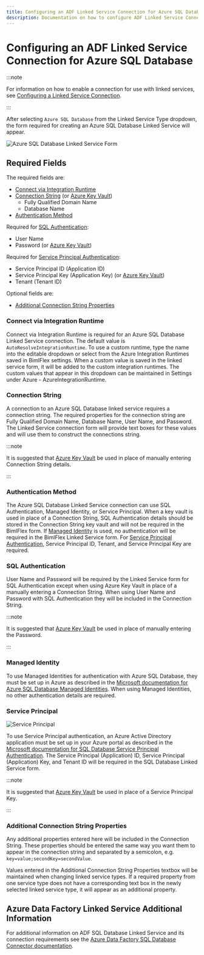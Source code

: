 ---
title: Configuring an ADF Linked Service Connection for Azure SQL Database
description: Documentation on how to configure ADF Linked Service Connection for Azure SQL Database with required fields, connection strings, and links to additional information
---
<head>
  <meta name="varigenceProduct" content="BimlFlex"></meta>
  <meta name="varigenceArticleType" content="Walkthrough"></meta>
</head>

# Configuring an ADF Linked Service Connection for Azure SQL Database



:::note

For information on how to enable a connection for use with linked services, see [Configuring a Linked Service Connection](./create-linked-service-connection).

:::


[//]: # (TODO List of stages, connection types, and system types that can use Azure SQL Database)

After selecting `Azure SQL Database` from the Linked Service Type dropdown, the form required for creating an Azure SQL Database Linked Service will appear.

![Azure SQL Database Linked Service Form](/img/bimlflex/bimlflex-ss-app-connections-adf-sql-database-form.png "Azure SQL Database Linked Service Form")

## Required Fields

The required fields are:

+ [Connect via Integration Runtime](#connect-via-integration-runtime)
+ [Connection String](#connection-string) (or [Azure Key Vault](./create-linked-service-connection))
  + Fully Qualified Domain Name
  + Database Name
+ [Authentication Method](#authentication-method)

Required for [SQL Authentication](#sql-authentication):

+ User Name
+ Password (or [Azure Key Vault](./create-linked-service-connection))

Required for [Service Principal Authentication](#service-principal):

+ Service Principal ID (Application ID)
+ Service Principal Key (Application Key) (or [Azure Key Vault](./create-linked-service-connection))
+ Tenant (Tenant ID)

Optional fields are:

+ [Additional Connection String Properties](#additional-connection-string-properties)

### Connect via Integration Runtime

Connect via Integration Runtime is required for an Azure SQL Database Linked Service connection.
The default value is `AutoResolveIntegrationRuntime`.
To use a custom runtime, type the name into the editable dropdown or select from the Azure Integration Runtimes saved in BimlFlex settings.
When a custom value is saved in the linked service form, it will be added to the custom integration runtimes.
The custom values that appear in this dropdown can be maintained in Settings under Azure - AzureIntegrationRuntime.

### Connection String

A connection to an Azure SQL Database linked service requires a connection string.
The required properties for the connection string are Fully Qualified Domain Name, Database Name, User Name, and Password.
The Linked Service connection form will provide text boxes for these values and will use them to construct the connections string.



:::note

It is suggested that [Azure Key Vault](linked-service-azure-key-vault.md) be used in place of manually entering Connection String details.

:::


### Authentication Method

The Azure SQL Database Linked Service connection can use SQL Authentication, Managed Identity, or Service Principal.
When a key vault is used in place of a Connection String, SQL Authentication details should be stored in the Connection String key vault and will not be required in the BimlFlex form.
If [Managed Identity](#managed-identity) is used, no authentication will be required in the BimlFlex Linked Service form.
For [Service Principal Authentication](#service-principal), Service Principal ID, Tenant, and Service Principal Key are required.

### SQL Authentication

User Name and Password will be required by the Linked Service form for SQL Authentication except when using Azure Key Vault in place of a manually entering a Connection String.
When using User Name and Password with SQL Authentication they will be included in the Connection String.



:::note

It is suggested that [Azure Key Vault](linked-service-azure-key-vault.md) be used in place of manually entering the Password.

:::


### Managed Identity

To use Managed Identities for authentication with Azure SQL Database, they must be set up in Azure as described in the [Microsoft documentation for Azure SQL Database Managed Identities](https://docs.microsoft.com/en-us/azure/data-factory/connector-azure-sql-database#managed-identity).
When using Managed Identities, no other authentication details are required.

### Service Principal

![Service Principal](/img/bimlflex/bimlflex-ss-app-connections-adf-sql-database-service-principal.png "Service Principal")

To use Service Principal authentication, an Azure Active Directory application must be set up in your Azure portal as described in the [Microsoft documentation for SQL Database Service Principal Authentication](https://docs.microsoft.com/en-us/azure/data-factory/connector-azure-sql-database#service-principal-authentication).
The Service Principal (Application) ID, Service Principal (Application) Key, and Tenant ID will be required in the SQL Database Linked Service form.



:::note

It is suggested that [Azure Key Vault](linked-service-azure-key-vault.md) be used in place of a Service Principal Key.

:::


### Additional Connection String Properties

Any additional properties entered here will be included in the Connection String.
These properties should be entered the same way you want them to appear in the connection string and separated by a semicolon, e.g. `key=value;secondKey=secondValue`.

Values entered in the Additional Connection String Properties textbox will be maintained when changing linked service types.
If a required property from one service type does not have a corresponding text box in the newly selected linked service type, it will appear as an additional property.

## Azure Data Factory Linked Service Additional Information

For additional information on ADF SQL Database Linked Service and its connection requirements see the [Azure Data Factory SQL Database Connector documentation](https://docs.microsoft.com/en-us/azure/data-factory/connector-azure-sql-database).
